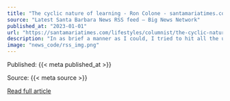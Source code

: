 ```yaml
---
title: "The cyclic nature of learning - Ron Colone - santamariatimes.com"
source: "Latest Santa Barbara News RSS feed – Big News Network"
published_at: "2023-01-01"
url: "https://santamariatimes.com/lifestyles/columnist/the-cyclic-nature-of-learning-ron-colone/article_e7ee67f4-4bc4-517f-8724-7e8a90b49b27.html"
description: "In as brief a manner as I could, I tried to hit all the usual talking points, first off explaining that unlike nuclear fission which splits atoms apart to release energy fusion joins atoms together. It is a"
image: "news_code/rss_img.png"
---
```



  Published: {{< meta published_at >}}
  

  Source: {{< meta source >}}
  

  [Read full article]({{< meta url >}})
  

